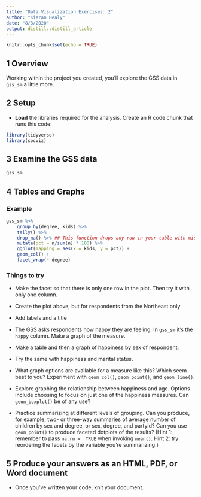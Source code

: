```yaml
---
title: "Data Visualization Exercises: 2"
author: "Kieran Healy"
date: "8/3/2020"
output: distill::distill_article
---
```


```r
knitr::opts_chunk$set(echo = TRUE)
```


## 1 Overview 

Working within the project you created, you'll explore the GSS data in `gss_sm` a little more.

## 2 Setup

- **Load** the libraries required for the analysis. Create an R code chunk that runs this code:

```r

library(tidyverse)
library(socviz)

```

## 3 Examine the GSS data

```r
gss_sm
```

## 4 Tables and Graphs

### Example

```r
gss_sm %>% 
    group_by(degree, kids) %>%
    tally() %>%
    drop_na() %>% ## This function drops any row in your table with missing values
    mutate(pct = n/sum(n) * 100) %>%
    ggplot(mapping = aes(x = kids, y = pct)) +
    geom_col() +
    facet_wrap(~ degree)
```

### Things to try 

- Make the facet so that there is only one row in the plot. Then try it with only one column.
- Create the plot above, but for respondents from the Northeast only
- Add labels and a title


- The GSS asks respondents how happy they are feeling. In `gss_sm` it's the `happy` column. Make a graph of the measure. 
- Make a table and then a graph of happiness by sex of respondent.
- Try the same with happiness and marital status.
- What graph options are available for a measure like this? Which seem best to you? Experiment with `geom_col()`, `geom_point()`, and `geom_line()`. 
- Explore graphing the relationship between happiness and age. Options include choosing to focus on just one of the happiness measures. Can `geom_boxplot()` be of any use?

- Practice summarizing at different levels of grouping. Can you produce, for example, two- or three-way summaries of average number of children by sex and degree, or sex, degree, and partyid? Can you use `geom_point()` to produce faceted dotplots of the results? (Hint 1: remember to pass `na.rm =  TRUE` when invoking `mean()`. Hint 2: try reordering the facets by the variable you're summarizing.) 


## 5 Produce your answers as an HTML, PDF, or Word document

- Once you've written your code, knit your document.
